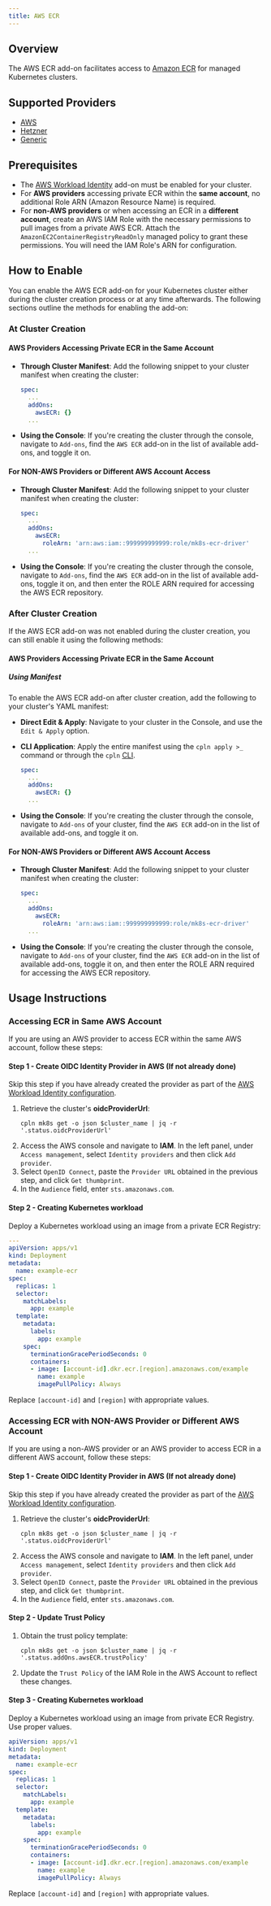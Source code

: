 ```yaml
---
title: AWS ECR
---
```


## Overview

The AWS ECR add-on facilitates access to [Amazon ECR](https://docs.aws.amazon.com/AmazonECR/latest/userguide/what-is-ecr.html) for managed Kubernetes clusters.

## Supported Providers

- [AWS](../aws)
- [Hetzner](../hetzner)
- [Generic](../generic)

## Prerequisites

- The [AWS Workload Identity](/mk8s/add-ons/aws_workload_identity) add-on must be enabled for your cluster.
- For **AWS providers** accessing private ECR within the **same account**, no additional Role ARN (Amazon Resource Name) is required.
- For **non-AWS providers** or when accessing an ECR in a **different account**, create an AWS IAM Role with the necessary permissions to pull images from a private AWS ECR. Attach the `AmazonEC2ContainerRegistryReadOnly` managed policy to grant these permissions. You will need the IAM Role's ARN for configuration.

## How to Enable

You can enable the AWS ECR add-on for your Kubernetes cluster either during the cluster creation process or at any time afterwards. The following sections outline the methods for enabling the add-on:

### At Cluster Creation

#### AWS Providers Accessing Private ECR in the Same Account

- **Through Cluster Manifest**: Add the following snippet to your cluster manifest when creating the cluster:

  ```yaml YAML
  spec:
    ...
    addOns:
      awsECR: {}
    ...
  ```

- **Using the Console**: If you're creating the cluster through the console, navigate to `Add-ons`, find the `AWS ECR` add-on in the list of available add-ons, and toggle it on.

#### For NON-AWS Providers or Different AWS Account Access

- **Through Cluster Manifest**: Add the following snippet to your cluster manifest when creating the cluster:

  ```yaml YAML
  spec:
    ...
    addOns:
      awsECR:
        roleArn: 'arn:aws:iam::999999999999:role/mk8s-ecr-driver'
    ...
  ```

- **Using the Console**: If you're creating the cluster through the console, navigate to `Add-ons`, find the `AWS ECR` add-on in the list of available add-ons, toggle it on, and then enter the ROLE ARN required for accessing the AWS ECR repository.

### After Cluster Creation

If the AWS ECR add-on was not enabled during the cluster creation, you can still enable it using the following methods:

#### AWS Providers Accessing Private ECR in the Same Account

##### Using Manifest

To enable the AWS ECR add-on after cluster creation, add the following to your cluster's YAML manifest:

- **Direct Edit & Apply**: Navigate to your cluster in the Console, and use the `Edit & Apply` option.
- **CLI Application**: Apply the entire manifest using the `cpln apply >_` command or through the `cpln` [CLI](/reference/cli).

  ```yaml YAML
  spec:
    ...
    addOns:
      awsECR: {}
    ...
  ```

- **Using the Console**: If you're creating the cluster through the console, navigate to `Add-ons` of your cluster, find the `AWS ECR` add-on in the list of available add-ons, and toggle it on.

#### For NON-AWS Providers or Different AWS Account Access

- **Through Cluster Manifest**: Add the following snippet to your cluster manifest when creating the cluster:

  ```yaml YAML
  spec:
    ...
    addOns:
      awsECR:
        roleArn: 'arn:aws:iam::999999999999:role/mk8s-ecr-driver'
    ...
  ```

- **Using the Console**: If you're creating the cluster through the console, navigate to `Add-ons` of your cluster, find the `AWS ECR` add-on in the list of available add-ons, toggle it on, and then enter the ROLE ARN required for accessing the AWS ECR repository.

## Usage Instructions

### Accessing ECR in Same AWS Account

If you are using an AWS provider to access ECR within the same AWS account, follow these steps:

#### Step 1 - Create OIDC Identity Provider in AWS (If not already done)

Skip this step if you have already created the provider as part of the [AWS Workload Identity configuration](/mk8s/add-ons/aws_workload_identity#steps-to-configure-access).

1.  Retrieve the cluster's **oidcProviderUrl**:
    ```
    cpln mk8s get -o json $cluster_name | jq -r '.status.oidcProviderUrl'
    ```
2.  Access the AWS console and navigate to **IAM**. In the left panel, under `Access management`, select `Identity providers` and then click `Add provider`.
3.  Select `OpenID Connect`, paste the `Provider URL` obtained in the previous step, and click `Get thumbprint`.
4.  In the `Audience` field, enter `sts.amazonaws.com`.

#### Step 2 - Creating Kubernetes workload

Deploy a Kubernetes workload using an image from a private ECR Registry:

```yaml YAML
---
apiVersion: apps/v1
kind: Deployment
metadata:
  name: example-ecr
spec:
  replicas: 1
  selector:
    matchLabels:
      app: example
  template:
    metadata:
      labels:
        app: example
    spec:
      terminationGracePeriodSeconds: 0
      containers:
      - image: [account-id].dkr.ecr.[region].amazonaws.com/example
        name: example
        imagePullPolicy: Always
```

Replace `[account-id]` and `[region]` with appropriate values.

### Accessing ECR with NON-AWS Provider or Different AWS Account

If you are using a non-AWS provider or an AWS provider to access ECR in a different AWS account, follow these steps:

#### Step 1 - Create OIDC Identity Provider in AWS (If not already done)

Skip this step if you have already created the provider as part of the [AWS Workload Identity configuration](/mk8s/add-ons/aws_workload_identity#steps-to-configure-access).

1.  Retrieve the cluster's **oidcProviderUrl**:
    ```
    cpln mk8s get -o json $cluster_name | jq -r '.status.oidcProviderUrl'
    ```
2.  Access the AWS console and navigate to **IAM**. In the left panel, under `Access management`, select `Identity providers` and then click `Add provider`.
3.  Select `OpenID Connect`, paste the `Provider URL` obtained in the previous step, and click `Get thumbprint`.
4.  In the `Audience` field, enter `sts.amazonaws.com`.

#### Step 2 - Update Trust Policy

1.  Obtain the trust policy template:
    ```
    cpln mk8s get -o json $cluster_name | jq -r '.status.addOns.awsECR.trustPolicy'
    ```
2.  Update the `Trust Policy` of the IAM Role in the AWS Account to reflect these changes.

#### Step 3 - Creating Kubernetes workload

Deploy a Kubernetes workload using an image from private ECR Registry. Use proper values.

```yaml YAML
apiVersion: apps/v1
kind: Deployment
metadata:
  name: example-ecr
spec:
  replicas: 1
  selector:
    matchLabels:
      app: example
  template:
    metadata:
      labels:
        app: example
    spec:
      terminationGracePeriodSeconds: 0
      containers:
      - image: [account-id].dkr.ecr.[region].amazonaws.com/example
        name: example
        imagePullPolicy: Always
```

Replace `[account-id]` and `[region]` with appropriate values.
